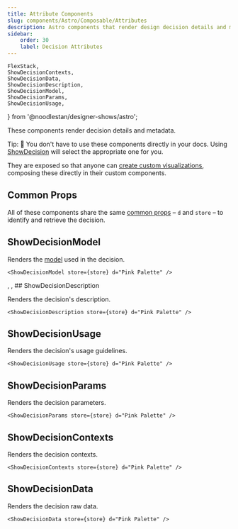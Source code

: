 ```yaml
---
title: Attribute Components
slug: components/Astro/Composable/Attributes
description: Astro components that render design decision details and metadata.
sidebar:
    order: 30
    label: Decision Attributes
---
```


    FlexStack,
    ShowDecisionContexts,
    ShowDecisionData,
    ShowDecisionDescription,
    ShowDecisionModel,
    ShowDecisionParams,
    ShowDecisionUsage,
} from '@noodlestan/designer-shows/astro';



These components render decision details and metadata.

Tip: 🚧 You don't have to use these components directly in your docs.
Using [ShowDecision](/components/Astro/Decisions/show-decision/) will select
the appropriate one for you.

They are exposed so that anyone can
[create custom visualizations](/guides/creating-custom-design-decision-visualizations/),
composing these directly in their custom components.

## Common Props

All of these components share the same [common props](/components/Astro/Props/#decisionprops) –
`d` and `store` – to identify and retrieve the decision.

## ShowDecisionModel

Renders the [model](/decision-models) used in the decision.

```mdx
<ShowDecisionModel store={store} d="Pink Palette" />
```

<FlexStack vpad>
    <ShowDecisionModel store={store} d="Pink Palette" />
</FlexStack>
, , ## ShowDecisionDescription

Renders the decision's description.

```mdx
<ShowDecisionDescription store={store} d="Pink Palette" />
```

<FlexStack vpad>
    <ShowDecisionDescription store={store} d="Pink Palette" />
</FlexStack>

## ShowDecisionUsage

Renders the decision's usage guidelines.

```mdx
<ShowDecisionUsage store={store} d="Pink Palette" />
```

<FlexStack vpad>
    <ShowDecisionUsage store={store} d="Pink Palette" />
</FlexStack>

## ShowDecisionParams

Renders the decision parameters.

```mdx
<ShowDecisionParams store={store} d="Pink Palette" />
```

<FlexStack vpad>
    <ShowDecisionParams store={store} d="Pink Palette" />
</FlexStack>

## ShowDecisionContexts

Renders the decision contexts.

```mdx
<ShowDecisionContexts store={store} d="Pink Palette" />
```

<FlexStack vpad>
    <ShowDecisionContexts store={store} d="Pink Palette" />
</FlexStack>

## ShowDecisionData

Renders the decision raw data.

```mdx
<ShowDecisionData store={store} d="Pink Palette" />
```

<FlexStack vpad>
    <ShowDecisionData store={store} d="Pink Palette" />
</FlexStack>
